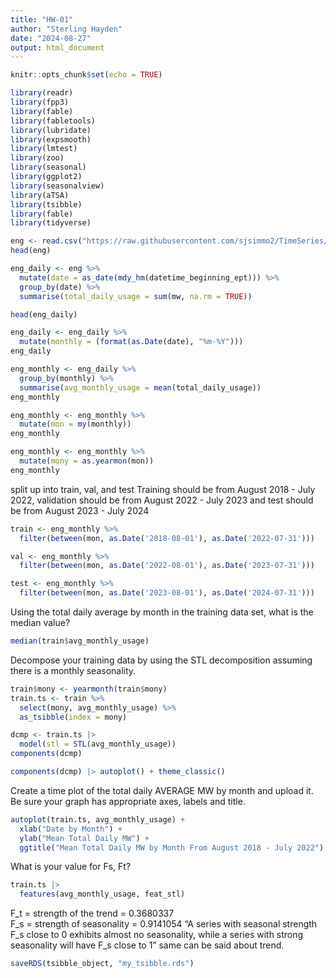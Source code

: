```yaml
---
title: "HW-01"
author: "Sterling Hayden"
date: "2024-08-27"
output: html_document
---
```


```r
knitr::opts_chunk$set(echo = TRUE)
```

```r
library(readr)
library(fpp3)
library(fable)
library(fabletools)
library(lubridate)
library(expsmooth)
library(lmtest)
library(zoo)
library(seasonal)
library(ggplot2)
library(seasonalview)
library(aTSA)
library(tsibble)
library(fable)
library(tidyverse)
```

```r
eng <- read.csv("https://raw.githubusercontent.com/sjsimmo2/TimeSeries/master/energy_F2024.csv")
head(eng)
```

```r
eng_daily <- eng %>%
  mutate(date = as_date(mdy_hm(datetime_beginning_ept))) %>%
  group_by(date) %>%
  summarise(total_daily_usage = sum(mw, na.rm = TRUE))

head(eng_daily)
```
```r
eng_daily <- eng_daily %>% 
  mutate(monthly = (format(as.Date(date), "%m-%Y")))
eng_daily

eng_monthly <- eng_daily %>% 
  group_by(monthly) %>% 
  summarise(avg_monthly_usage = mean(total_daily_usage))
eng_monthly

eng_monthly <- eng_monthly %>% 
  mutate(mon = my(monthly))
eng_monthly

eng_monthly <- eng_monthly %>%
  mutate(mony = as.yearmon(mon))
eng_monthly
```


split up into train, val, and test
Training should be from August 2018 - July 2022, validation should be from August 2022 - July 2023 and test should be from August 2023 - July 2024
```r
train <- eng_monthly %>%
  filter(between(mon, as.Date('2018-08-01'), as.Date('2022-07-31')))

val <- eng_monthly %>%
  filter(between(mon, as.Date('2022-08-01'), as.Date('2023-07-31')))

test <- eng_monthly %>%
  filter(between(mon, as.Date('2023-08-01'), as.Date('2024-07-31')))
```


Using the total daily average by month in the training data set, what is the median value? 
```r
median(train$avg_monthly_usage)
```

Decompose your training data by using the STL decomposition assuming there is a monthly seasonality.
```r
train$mony <- yearmonth(train$mony)
train.ts <- train %>% 
  select(mony, avg_monthly_usage) %>% 
  as_tsibble(index = mony)
```

```r
dcmp <- train.ts |>
  model(stl = STL(avg_monthly_usage))
components(dcmp)

components(dcmp) |> autoplot() + theme_classic()
```

Create a time plot of the total daily AVERAGE MW by month and upload it. Be sure your graph has appropriate axes, labels and title.
```r
autoplot(train.ts, avg_monthly_usage) +
  xlab("Date by Month") +
  ylab("Mean Total Daily MW") +
  ggtitle("Mean Total Daily MW by Month From August 2018 - July 2022")
```

What is your value for Fs, Ft?
```r
train.ts |>
  features(avg_monthly_usage, feat_stl)
```
F_t = strength of the trend = 0.3680337  
F_s = strength of seasonality = 0.9141054
"A series with seasonal strength F_s close to 0 exhibits almost no seasonality, while a series with strong seasonality will have F_s close to 1" same can be said about trend.

```r
saveRDS(tsibble_object, "my_tsibble.rds")

```